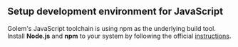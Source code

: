 
## Setup development environment for JavaScript

Golem's JavaScript toolchain is using npm as the underlying build tool.
Install **Node.js** and **npm** to your system by following the official [instructions](https://docs.npmjs.com/downloading-and-installing-node-js-and-npm).
